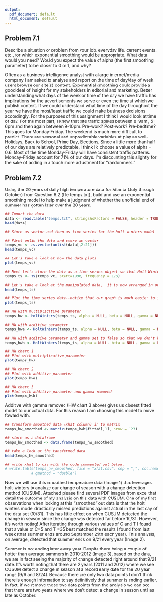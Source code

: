 ---
output:
  pdf_document: default
  html_document: default
---


## Problem 7.1

Describe a situation or problem from your job, everyday life, current events, etc., for which exponential smoothing would be appropriate. What data would you need? Would you expect the value of alpha (the first smoothing parameter) to be closer to 0 or 1, and why?

Often as a business intelligence analyst with a large internet/media company I am asked to analyze and report on the time of day/day of week users browse our site(s) content.  Exponential smoothing could provide a good deal of insight for my stakeholders in editorial and marketing.  Better understanding what days of the week or time of the day we have traffic has implications for the advertisements we serve or even the time at which we publish content.  If we could understand what time of the day throughout the year we have the most/least traffic we could make business decisions accordingly.  For the purposes of this assignment I think I would look at time of day.  For the most part, I know that site traffic spikes between 8-9am , 5-6pm and then again between 9-10pm.  Pre-work?  Post-work?  Pre-bedtime?  This goes for Monday-Friday.  The weekend is much more difficult to predict.  There are seasonal and unpredictable variables at play as well-Holidays, Back to School, Prime Day, Elections.  Since a little more than half of our days are relatively predictable, I think I’d choose a value of alpha = 0.6.  Most of the time Monday-Friday will have consistent traffic patterns.  Monday-Friday account for 71% of our days.  I’m discounting this slightly for the sake of adding in a touch more adjustment for “randomness.” 

## Problem 7.2

Using the 20 years of daily high temperature data for Atlanta (July through October) from Question 6.2 (file temps.txt), build and use an exponential smoothing model to help make a judgment of whether the unofficial end of summer has gotten later over the 20 years.

```{r}
## Import the data
data <- read.table("temps.txt", stringsAsFactors = FALSE, header = TRUE)
head(data)

## Store as vector and then as time series for the holt winters model

## First unlis the data and store as vector
temps_vc <- as.vector(unlist(data[,2:21]))
head(temps_vc)

## Let's take a look at how the data plots
plot(temps_vc)

## Next let's store the data as a time series object so that Holt-Winters() can read the data
temps_ts <- ts(temps_vc, start=1996, frequency = 123)

## Let's take a look at the manipulated data,  it is now arranged in one unnested list of values 
head(temps_ts)

## Plot the time series data--notice that our graph is much easier to interpret. The seasonality of this data starts to take shape as we see the peaks and valleys consistently across the 20 year span. Each peak in the data represents the temperature at the height of summer.  As our line drops we begin to mark the end of summer and a transition towards fall.
plot(temps_ts)

## HW with multiplicative parameter
temps_hw <- HoltWinters(temps_ts, alpha = NULL, beta = NULL, gamma = NULL, seasonal = "multiplicative")

## HW with additive parameter
temps_hwa <- HoltWinters(temps_ts, alpha = NULL, beta = NULL, gamma = NULL, seasonal = "additive")

## HW with additive parameter and gamma set to false so that we don't have to wait a year to see fitted data 
temps_hwb <- HoltWinters(temps_ts, alpha = NULL, beta = NULL, gamma = FALSE, seasonal = "additive")

## HW chart 1
## Plot with multiplicative parameter
plot(temps_hw)

## HW chart 2
## Plot with additive parameter
plot(temps_hwa)

## HW chart 3
## Plot with additive parameter and gamma removed
plot(temps_hwb)
```

Additive with gamma removed (HW chart 3 above) gives us closest fitted model to our actual data.  For this reason I am choosing this model to move foward with.


```{r}
## transform smoothed data (xhat column) in to matrix
temps_hw_smoothed <- matrix(temps_hwb$fitted[,1], nrow = 123)

## store as a dataframe
temps_hw_smoothed <- data.frame(temps_hw_smoothed)

## take a look at the tansformed data
head(temps_hw_smoothed)

## write xhat to csv with the code commented out below. 
# write.table(temps_hw_smoothed, file = "xhat.csv", sep = ",", col.names = NA,
            # qmethod = "double")
```

Now we will use this smoothed temperature data (Image 1) that leverages holt-winters to analyze our change of season with a change detection method (CUSUM).  Attached please find several PDF images from excel that detail the outcome of my analysis on this data with CUSUM. One of my first observations when looking at this "smoothed" out data is that the holt winters model drastically missed predictions against actual in the last day of the data set (10/31).  This has little effect on when CUSUM detected the change in season since the change was detected far before 10/31.  However, it's worth noting!  After iterating through various values of C and T I found that a value of C=5 and T =35 best matched the results I found from last week (that summer ends around September 25th each year).  This analysis, on average, detected that summer ends on 9/21 every year (Image 2).  

Summer is not ending later every year.  Despite there being a couple of hotter than average summers in 2010-2012 (Image 3), based on the data, we are in fact seeing the majority of change detected right around that 9/21 date.  It's worth noting that there are 2 years (2011 and 2012) where we see CUSUM detect a change in season at a record early date for the 20 year range (9/6 and 8/24).  Because there are only two data points I don't think there is enough information to say definitively that summer is ending earlier.  In fact, if we remove these two data points from the analysis we can see that there are two years where we don't detect a change in season until as late as October.  

